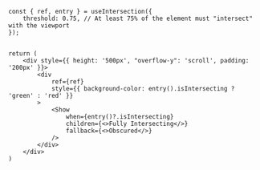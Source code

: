 ```tsx
const { ref, entry } = useIntersection({
    threshold: 0.75, // At least 75% of the element must "intersect" with the viewport
});


return (
    <div style={{ height: '500px', "overflow-y": 'scroll', padding: '200px' }}>
        <div
            ref={ref}
            style={{ background-color: entry().isIntersecting ? 'green' : 'red' }}
        >
            <Show
                when={entry()?.isIntersecting}
                children={<>Fully Intersecting</>}
                fallback={<>Obscured</>}
            />
        </div>
    </div>
)
```
